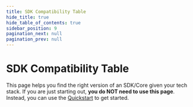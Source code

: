 ```yaml
---
title: SDK Compatibility Table
hide_title: true
hide_table_of_contents: true
sidebar_position: 9
pagination_next: null
pagination_prev: null
---
```



# SDK Compatibility Table


This page helps you find the right version of an SDK/Core given your tech stack.
If you are just starting out, **you do NOT need to use this page**. 
Instead, you can use the [Quickstart](/docs/quickstart/introduction) to get started.

<SDKCompatibilityTable />
